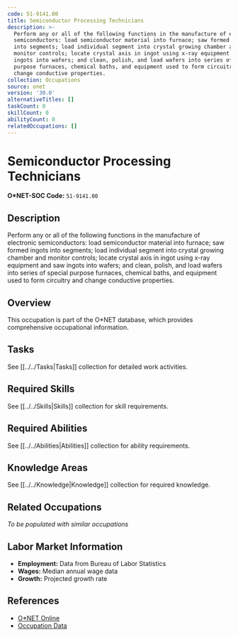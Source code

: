 ```yaml
---
code: 51-9141.00
title: Semiconductor Processing Technicians
description: >-
  Perform any or all of the following functions in the manufacture of electronic
  semiconductors: load semiconductor material into furnace; saw formed ingots
  into segments; load individual segment into crystal growing chamber and
  monitor controls; locate crystal axis in ingot using x-ray equipment and saw
  ingots into wafers; and clean, polish, and load wafers into series of special
  purpose furnaces, chemical baths, and equipment used to form circuitry and
  change conductive properties.
collection: Occupations
source: onet
version: '30.0'
alternativeTitles: []
taskCount: 0
skillCount: 0
abilityCount: 0
relatedOccupations: []
---
```

# Semiconductor Processing Technicians

**O*NET-SOC Code:** `51-9141.00`

## Description

Perform any or all of the following functions in the manufacture of electronic semiconductors: load semiconductor material into furnace; saw formed ingots into segments; load individual segment into crystal growing chamber and monitor controls; locate crystal axis in ingot using x-ray equipment and saw ingots into wafers; and clean, polish, and load wafers into series of special purpose furnaces, chemical baths, and equipment used to form circuitry and change conductive properties.

## Overview

This occupation is part of the O*NET database, which provides comprehensive occupational information.

## Tasks

See [[../../Tasks|Tasks]] collection for detailed work activities.

## Required Skills

See [[../../Skills|Skills]] collection for skill requirements.

## Required Abilities

See [[../../Abilities|Abilities]] collection for ability requirements.

## Knowledge Areas

See [[../../Knowledge|Knowledge]] collection for required knowledge.

## Related Occupations

*To be populated with similar occupations*

## Labor Market Information

- **Employment:** Data from Bureau of Labor Statistics
- **Wages:** Median annual wage data
- **Growth:** Projected growth rate

## References

- [O*NET Online](https://www.onetonline.org/link/summary/51-9141.00)
- [Occupation Data](https://www.onetcenter.org/)
